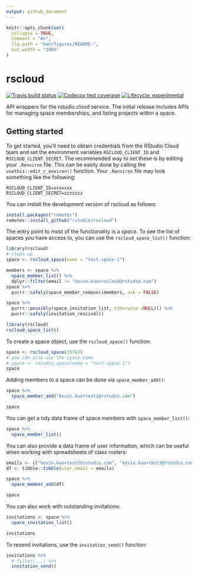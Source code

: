 ```yaml
---
output: github_document
---
```


<!-- README.md is generated from README.Rmd. Please edit that file -->

```r
knitr::opts_chunk$set(
  collapse = TRUE,
  comment = "#>",
  fig.path = "man/figures/README-",
  out.width = "100%"
)
```

# rscloud

<!-- badges: start -->
[![Travis build status](https://travis-ci.org/kevinykuo/rscloud.svg?branch=master)](https://travis-ci.org/kevinykuo/rscloud)
[![Codecov test coverage](https://codecov.io/gh/rstudio/rscloud/branch/master/graph/badge.svg)](https://codecov.io/gh/rstudio/rscloud?branch=master)
[![Lifecycle: experimental](https://img.shields.io/badge/lifecycle-experimental-orange.svg)](https://www.tidyverse.org/lifecycle/#experimental)
<!-- badges: end -->

API wrappers for the rstudio.cloud service.  The initial release includes APIs for managing space memberships, and listing projects within a space. 

## Getting started

To get started, you'll need to obtain credentials from the RStudio Cloud team and set the environment variables `RSCLOUD_CLIENT_ID` and `RSCLOUD_CLIENT_SECRET`. The recommended way to set these is by editing your `.Renviron` file. This can be easily done by calling the `usethis::edit_r_environ()` function. Your `.Renviron` file may look something like the following:

```
RSCLOUD_CLIENT_ID=xxxxxxx
RSCLOUD_CLIENT_SECRET=zzzzzzz
```

You can install the development version of rscloud as follows:

```r
install.packages("remotes")
remotes::install_github("rstudio/rscloud")
```

The entry point to most of the functionality is a *space*. To see the list of spaces you have access to, you can use the `rscloud_space_list()` function:

```r
library(rscloud)
# clean up
space <- rscloud_space(name = "test-space-1")

members <- space %>% 
  space_member_list() %>% 
  dplyr::filter(email != "kevin.kuo+rscloud@rstudio.com")
space %>% 
  purrr::safely(space_member_remove)(members, ask = FALSE)

space %>% 
  purrr::possibly(space_invitation_list, otherwise =NULL)() %>% 
  purrr::safely(invitation_rescind)()
```


```r
library(rscloud)
rscloud_space_list()
```

To create a space object, use the `rscloud_space()` function:

```r
space <- rscloud_space(31783)
# you can also use the space name
# space <- rstudio_space(name = "test-space-1")
space
```

Adding members to a space can be done via `space_member_add()`:

```r
space %>% 
  space_member_add("kevin.kuo+test1@rstudio.com")

space
```

You can get a tidy data frame of space members with `space_member_list()`:

```r
space %>% 
  space_member_list()
```

You can also provide a data frame of user information, which can be useful when working with spreadsheets of class rosters:

```r
emails <- c("kevin.kuo+test2@rstudio.com", "kevin.kuo+test3@rstudio.com")
df <- tibble::tibble(user_email = emails)

space %>% 
  space_member_add(df)

space
```

You can also work with outstanding invitations:

```r
invitations <- space %>% 
  space_invitation_list()

invitations
```

To resend invitations, use the `invitation_send()` function:

```r
invitations %>% 
  # filter(...) %>% 
  invitation_send()
```
